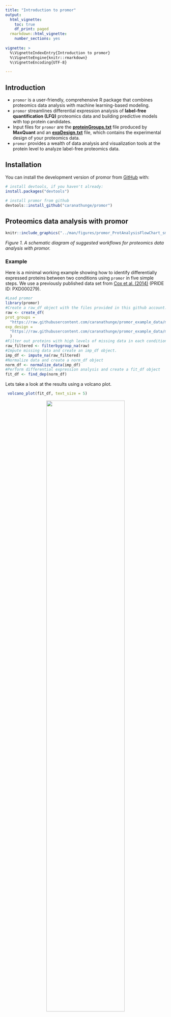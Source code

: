 ```yaml
---
title: "Introduction to promor"
output:
  html_vignette:
    toc: true
    df_print: paged
  rmarkdown::html_vignette:
    number_sections: yes
  
vignette: >
  %\VignetteIndexEntry{Introduction to promor}
  %\VignetteEngine{knitr::rmarkdown}
  %\VignetteEncoding{UTF-8}

---
```


## Introduction
* `promor` is a user-friendly, comprehensive R package that combines proteomics 
data analysis with machine learning-based modeling. 
* `promor` streamlines differential expression analysis of 
**label-free quantification (LFQ)** proteomics data and building predictive 
models with top protein candidates.
* Input files for `promor` are the [**proteinGroups.txt**](https://raw.githubusercontent.com/caranathunge/promor_example_data/main/PXD000279_proteinGroups.txt)
file produced by **MaxQuant** and an [**expDesign.txt**](https://raw.githubusercontent.com/caranathunge/promor_example_data/main/PXD000279_expDesign.txt) file, which contains the 
experimental design of your proteomics data.
* `promor` provides a wealth of data analysis and visualization tools at the 
protein level to analyze label-free proteomics data.


## Installation

You can install the development version of promor from 
[GitHub](https://github.com/) with:

``` r
# install devtools, if you haven't already:
install.packages("devtools")

# install promor from github
devtools::install_github("caranathunge/promor")
```

## Proteomics data analysis with promor
```r
knitr::include_graphics("../man/figures/promor_ProtAnalysisFlowChart_small.png")
```

*Figure 1. A schematic diagram of suggested workflows for proteomics data analysis with promor.*

### Example

Here is a minimal working example showing how to identify differentially
expressed proteins between two conditions using `promor` in five simple steps.
We use a previously published data set from [Cox et al. (2014)](https://europepmc.org/article/MED/24942700#id609082) (PRIDE ID: PXD000279).

```r
#Load promor
library(promor)
#Create a raw_df object with the files provided in this github account.
raw <- create_df(
prot_groups = 
  "https://raw.githubusercontent.com/caranathunge/promor_example_data/main/PXD000279_proteinGroups.txt",
exp_design = 
  "https://raw.githubusercontent.com/caranathunge/promor_example_data/main/PXD000279_expDesign.txt"
  )
#Filter out proteins with high levels of missing data in each condition
raw_filtered <- filterbygroup_na(raw)
#Impute missing data and create an imp_df object.
imp_df <- impute_na(raw_filtered)
#Normalize data and create a norm_df object
norm_df <- normalize_data(imp_df)
#Perform differential expression analysis and create a fit_df object
fit_df <- find_dep(norm_df)
```
Lets take a look at the results using a volcano plot.
```r
 volcano_plot(fit_df, text_size = 5)
```
<center>

![](./man/figures/README-volcanoplot-1.png){width=70%}

</center>
## Modeling with promor
```r
knitr::include_graphics("../man/figures/promor_ProtModelingFlowChart_small.png")
```

*Figure 2. A schematic diagram of suggested workflows for building predictive models with promor.*

### Example

The following minimal working example shows you how to use your results from  differential expression analysis to build machine learning-based predictive models using *promor*. 

We use a previously published data set from [Suvarna et al. (2021)](https://www.frontiersin.org/articles/10.3389/fphys.2021.652799/full#h3) that used differentially expressed proteins between severe and non-severe COVID patients to build models to predict COVID severity.

```r
#First, let's make a model_df object of top differentially expressed proteins. 
#We will be using example fit_df and norm_df objects provided with the package.
covid_model_df <- pre_process(fit_df = covid_fit_df, 
                              norm_df = covid_norm_df)
#Next, we split the data into training and test data sets
covid_split_df <- split_data(model_df = covid_model_df)

#Let's train our models using the default list of machine learning algorithms
covid_model_list <- train_models(split_df = covid_split_df)

#We can now use our models to predict the test data
covid_prob_list <- test_models(model_list = covid_model_list, 
                               split_df = covid_split_df)
```


Let's make ROC plots to check how the different models performed.

```r

roc_plot(probability_list = covid_prob_list,
         split_df = covid_split_df)

```

<center>

![](./man/figures/README-rocplot-1.png){width=70%}

</center>
## Tutorials

You can choose a tutorial from the list below that best fits your experiment 
and the structure of your proteomics data.

1. If your data do **not contain technical replicates**:

``` r
vignette("promor_no_techreps", package = "promor")
```

2. If your data **contains technical replicates**:

``` r
vignette("promor_with_techreps", package = "promor")
```

3. If you would like to use your proteomics data to build predictive models:

``` r
vignette("promor_for_modeling", package = "promor")
```



